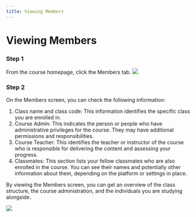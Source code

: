 ```yaml
--- 
title: Viewing Members
---
```


# Viewing Members

### Step 1
From the course homepage, click the Members tab.
![](/img/ulearning/student/member01.png)

### Step 2
On the Members screen, you can check the following information:
1. Class name and class code: This information identifies the specific class you are enrolled in.
2. Course Admin: This indicates the person or people who have administrative privileges for the course. They may have additional permissions and responsibilities.
3. Course Teacher: This identifies the teacher or instructor of the course who is responsible for delivering the content and assessing your progress.
4. Classmates: This section lists your fellow classmates who are also enrolled in the course. You can see their names and potentially other information about them, depending on the platform or settings in place.

By viewing the Members screen, you can get an overview of the class structure, the course administration, and the individuals you are studying alongside.

![](/img/ulearning/student/member02.png)

